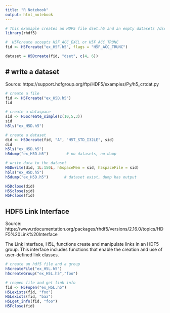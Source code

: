 ```yaml
---
title: "R Notebook"
output: html_notebook
---
```



```r
# This examaple creates an HDF5 file dset.h5 and an empty datasets /dset in it.
library(rhdf5)

#  H5Fcreate accepts H5F_ACC_EXCL or H5F_ACC_TRUNC
fid <- H5Fcreate("ex_H5F.h5", flags = "H5F_ACC_TRUNC")
```


```r
dataset = H5Dcreate(fid, "dset", c(4, 6))
```



## # write a dataset
Source: https://support.hdfgroup.org/ftp/HDF5/examples/Py/h5_crtdat.py

```r
# create a file
fid <- H5Fcreate("ex_H5D.h5")
fid

# create a dataspace
sid <- H5Screate_simple(c(10,5,3))
sid
h5ls("ex_H5D.h5")
```

```r
# create a dataset
did <- H5Dcreate(fid, "A", "H5T_STD_I32LE", sid)
did
h5ls("ex_H5D.h5")
h5dump("ex_H5D.h5")        # no datasets, no dump
```


```r
# write data to the dataset
H5Dwrite(did, 1L:150L, h5spaceMem = sid, h5spaceFile = sid)
h5ls("ex_H5D.h5")
h5dump("ex_H5D.h5")       # dataset exist, dump has output
```

```r
H5Dclose(did)
H5Sclose(sid)
H5Fclose(fid)
```



## HDF5 Link Interface
Source: https://www.rdocumentation.org/packages/rhdf5/versions/2.16.0/topics/HDF5%20Link%20Interface

The Link interface, H5L, functions create and manipulate links in an HDF5 group. This interface includes functions that enable the creation and use of user-defined link classes.

```r
# create an hdf5 file and a group
h5createFile("ex_H5L.h5")
h5createGroup("ex_H5L.h5","foo")

# reopen file and get link info
fid <- H5Fopen("ex_H5L.h5")
H5Lexists(fid, "foo")
H5Lexists(fid, "baa")
H5Lget_info(fid, "foo")
H5Fclose(fid)
```



